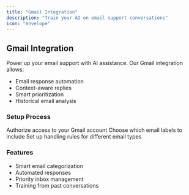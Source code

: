 ```yaml
---
title: "Gmail Integration"
description: "Train your AI on email support conversations"
icon: "envelope"
---
```


## Gmail Integration

Power up your email support with AI assistance. Our Gmail integration allows:
- Email response automation
- Context-aware replies
- Smart prioritization
- Historical email analysis

### Setup Process

<Steps>
  <Step title="Connect Gmail">
    Authorize access to your Gmail account
  </Step>
  <Step title="Select Labels">
    Choose which email labels to include
  </Step>
  <Step title="Configure Rules">
    Set up handling rules for different email types
  </Step>
</Steps>

### Features
- Smart email categorization
- Automated responses
- Priority inbox management
- Training from past conversations 